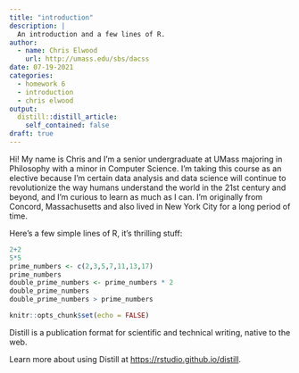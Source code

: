 ```yaml
---
title: "introduction"
description: |
  An introduction and a few lines of R.
author:
  - name: Chris Elwood
    url: http://umass.edu/sbs/dacss
date: 07-19-2021
categories:
  - homework 6
  - introduction
  - chris elwood
output:
  distill::distill_article:
    self_contained: false
draft: true
---
```

Hi! My name is Chris and I'm a senior undergraduate at UMass majoring in Philosophy with a minor in Computer Science. I'm taking this course as an elective because I'm certain data analysis and data science will continue to revolutionize the way humans understand the world in the 21st century and beyond, and I'm curious to learn as much as I can. I'm originally from Concord, Massachusetts and also lived in New York City for a long period of time.


Here's a few simple lines of R, it's thrilling stuff:
```r
2+2
5*5
prime_numbers <- c(2,3,5,7,11,13,17)
prime_numbers
double_prime_numbers <- prime_numbers * 2
double_prime_numbers
double_prime_numbers > prime_numbers
```

```r
knitr::opts_chunk$set(echo = FALSE)
```

Distill is a publication format for scientific and technical writing, native to the web.

Learn more about using Distill at <https://rstudio.github.io/distill>.


